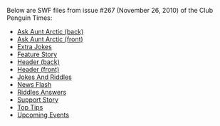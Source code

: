 Below are SWF files from issue #267 (November 26, 2010) of the Club Penguin Times:

*[[Media:News267AskAuntArcticBack.swf|Ask Aunt Arctic (back)]]
*[[Media:News267AskAuntArcticFront.swf|Ask Aunt Arctic (front)]]
*[[Media:News267ExtraJokes.swf|Extra Jokes]]
*[[Media:News267FeatureStory.swf|Feature Story]]
*[[Media:News267HeaderBack.swf|Header (back)]]
*[[Media:News267HeaderFront.swf|Header (front)]]
*[[Media:News267JokesAndRiddles.swf|Jokes And Riddles]]
*[[Media:News267NewsFlash.swf|News Flash]]
*[[Media:News267RiddlesAnswers.swf|Riddles Answers]]
*[[Media:News267SupportStory.swf|Support Story]]
*[[Media:News267TopTips.swf|Top Tips]]
*[[Media:News267UpcomingEvents.swf|Upcoming Events]]
